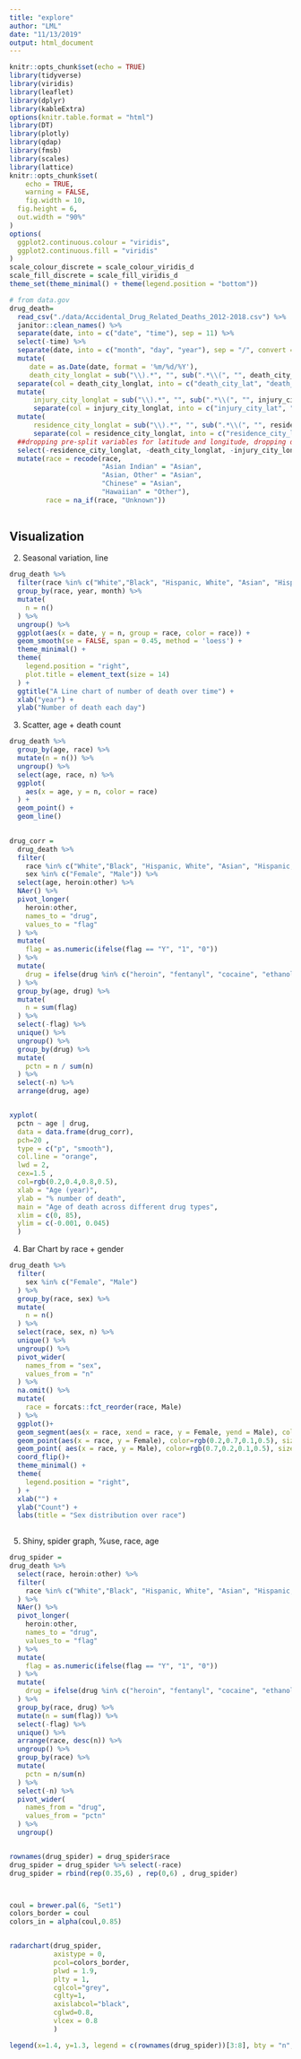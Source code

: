 ```yaml
---
title: "explore"
author: "LML"
date: "11/13/2019"
output: html_document
---
```


```r
knitr::opts_chunk$set(echo = TRUE)
library(tidyverse)
library(viridis)
library(leaflet)
library(dplyr)
library(kableExtra)
options(knitr.table.format = "html")
library(DT)
library(plotly)
library(qdap)
library(fmsb)
library(scales)
library(lattice)
knitr::opts_chunk$set(
	echo = TRUE,
	warning = FALSE,
	fig.width = 10, 
  fig.height = 6,
  out.width = "90%"
)
options(
  ggplot2.continuous.colour = "viridis",
  ggplot2.continuous.fill = "viridis"
)
scale_colour_discrete = scale_colour_viridis_d
scale_fill_discrete = scale_fill_viridis_d
theme_set(theme_minimal() + theme(legend.position = "bottom"))

```


```r
# from data.gov
drug_death=
  read_csv("./data/Accidental_Drug_Related_Deaths_2012-2018.csv") %>%
  janitor::clean_names() %>%
  separate(date, into = c("date", "time"), sep = 11) %>%
  select(-time) %>%
  separate(date, into = c("month", "day", "year"), sep = "/", convert = TRUE, remove = FALSE) %>%
  mutate(
     date = as.Date(date, format = '%m/%d/%Y'), 
     death_city_longlat = sub("\\).*", "", sub(".*\\(", "", death_city_geo))  ) %>% 
  separate(col = death_city_longlat, into = c("death_city_lat", "death_city_long"), sep = "," ,remove = FALSE) %>%
  mutate(
      injury_city_longlat = sub("\\).*", "", sub(".*\\(", "", injury_city_geo))  ) %>% 
      separate(col = injury_city_longlat, into = c("injury_city_lat", "injury_city_long"), sep = "," ,remove = FALSE) %>%
  mutate(
      residence_city_longlat = sub("\\).*", "", sub(".*\\(", "", residence_city_geo))  ) %>% 
      separate(col = residence_city_longlat, into = c("residence_city_lat", "residence_city_long"), sep = "," ,remove = FALSE) %>%
  ##dropping pre-split variables for latitude and longitude, dropping date_type because it is uninformative for this analysis 
  select(-residence_city_longlat, -death_city_longlat, -injury_city_longlat, -residence_city_geo, -injury_city_geo, -death_city_geo, -mannerof_death, -date_type) %>%
  mutate(race = recode(race,
                       "Asian Indian" = "Asian",
                       "Asian, Other" = "Asian",
                       "Chinese" = "Asian",
                       "Hawaiian" = "Other"),
         race = na_if(race, "Unknown")) 
  
```



## Visualization
2. Seasonal variation, line

```r
drug_death %>% 
  filter(race %in% c("White","Black", "Hispanic, White", "Asian", "Hispanic, Black", "Other")) %>% 
  group_by(race, year, month) %>% 
  mutate(
    n = n()
  ) %>% 
  ungroup() %>% 
  ggplot(aes(x = date, y = n, group = race, color = race)) +
  geom_smooth(se = FALSE, span = 0.45, method = 'loess') +
  theme_minimal() +
  theme(
    legend.position = "right",
    plot.title = element_text(size = 14)
  ) +
  ggtitle("A Line chart of number of death over time") +
  xlab("year") +
  ylab("Number of death each day")
```


3. Scatter, age + death count
```r
drug_death %>% 
  group_by(age, race) %>% 
  mutate(n = n()) %>% 
  ungroup() %>%
  select(age, race, n) %>% 
  ggplot(
    aes(x = age, y = n, color = race)
  ) +
  geom_point() +
  geom_line()
  
```


```r
drug_corr = 
  drug_death %>% 
  filter(
    race %in% c("White","Black", "Hispanic, White", "Asian", "Hispanic, Black", "Other"),
    sex %in% c("Female", "Male")) %>% 
  select(age, heroin:other) %>% 
  NAer() %>% 
  pivot_longer(
    heroin:other,
    names_to = "drug",
    values_to = "flag"
  ) %>% 
  mutate(
    flag = as.numeric(ifelse(flag == "Y", "1", "0"))
  ) %>% 
  mutate(
    drug = ifelse(drug %in% c("heroin", "fentanyl", "cocaine", "ethanol", "benzodiazepine"), drug, "other")
  ) %>% 
  group_by(age, drug) %>% 
  mutate(
    n = sum(flag)
  ) %>% 
  select(-flag) %>% 
  unique() %>% 
  ungroup() %>% 
  group_by(drug) %>% 
  mutate(
    pctn = n / sum(n)
  ) %>%
  select(-n) %>% 
  arrange(drug, age)


xyplot(
  pctn ~ age | drug,
  data = data.frame(drug_corr),
  pch=20 , 
  type = c("p", "smooth"),
  col.line = "orange",
  lwd = 2,
  cex=1.5 , 
  col=rgb(0.2,0.4,0.8,0.5),
  xlab = "Age (year)",
  ylab = "% number of death",
  main = "Age of death across different drug types",
  xlim = c(0, 85),
  ylim = c(-0.001, 0.045)
  )


```

4. Bar Chart by race + gender
```r
drug_death %>% 
  filter(
    sex %in% c("Female", "Male")
  ) %>%
  group_by(race, sex) %>% 
  mutate(
    n = n()
  ) %>%
  select(race, sex, n) %>% 
  unique() %>% 
  ungroup() %>% 
  pivot_wider(
    names_from = "sex",
    values_from = "n"
  ) %>% 
  na.omit() %>% 
  mutate(
    race = forcats::fct_reorder(race, Male)
  ) %>% 
  ggplot()+
  geom_segment(aes(x = race, xend = race, y = Female, yend = Male), color = "grey") +
  geom_point(aes(x = race, y = Female), color=rgb(0.2,0.7,0.1,0.5), size=4.5) +
  geom_point( aes(x = race, y = Male), color=rgb(0.7,0.2,0.1,0.5), size=4.5 ) +
  coord_flip()+
  theme_minimal() +
  theme(
    legend.position = "right",
  ) +
  xlab("") +
  ylab("Count") +
  labs(title = "Sex distribution over race")
  
```

5. Shiny, spider graph, %use, race, age
```r
drug_spider = 
drug_death %>% 
  select(race, heroin:other) %>%
  filter(
    race %in% c("White","Black", "Hispanic, White", "Asian", "Hispanic, Black", "Other")
  ) %>% 
  NAer() %>% 
  pivot_longer(
    heroin:other,
    names_to = "drug",
    values_to = "flag"
  ) %>% 
  mutate(
    flag = as.numeric(ifelse(flag == "Y", "1", "0"))
  ) %>% 
  mutate(
    drug = ifelse(drug %in% c("heroin", "fentanyl", "cocaine", "ethanol", "benzodiazepine"), drug, "other")
  ) %>% 
  group_by(race, drug) %>% 
  mutate(n = sum(flag)) %>% 
  select(-flag) %>% 
  unique() %>% 
  arrange(race, desc(n)) %>% 
  ungroup() %>% 
  group_by(race) %>% 
  mutate(
    pctn = n/sum(n)
  ) %>% 
  select(-n) %>% 
  pivot_wider(
    names_from = "drug",
    values_from = "pctn"
  ) %>% 
  ungroup()


rownames(drug_spider) = drug_spider$race
drug_spider = drug_spider %>% select(-race)
drug_spider = rbind(rep(0.35,6) , rep(0,6) , drug_spider)



coul = brewer.pal(6, "Set1")
colors_border = coul
colors_in = alpha(coul,0.85)


radarchart(drug_spider,
           axistype = 0,
           pcol=colors_border,
           plwd = 1.9,
           plty = 1,
           cglcol="grey", 
           cglty=1, 
           axislabcol="black", 
           cglwd=0.8,
           vlcex = 0.8
           )

legend(x=1.4, y=1.3, legend = c(rownames(drug_spider))[3:8], bty = "n", pch=20 , col=colors_in , text.col = "black", cex=0.8, pt.cex=1)

```

